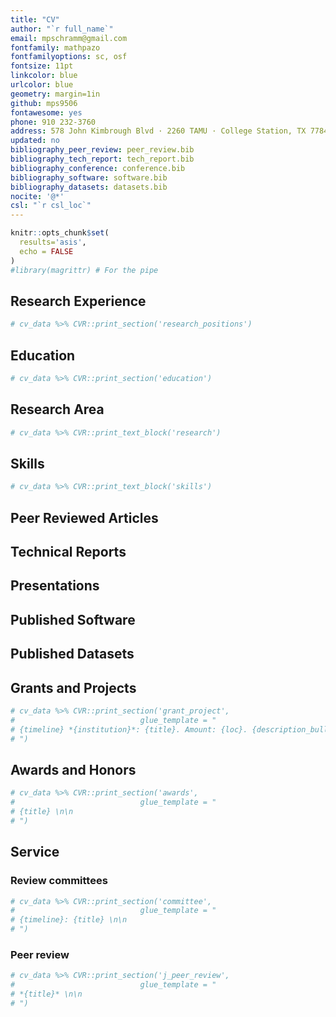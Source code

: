 ```yaml
---
title: "CV"
author: "`r full_name`"
email: mpschramm@gmail.com
fontfamily: mathpazo
fontfamilyoptions: sc, osf
fontsize: 11pt
linkcolor: blue
urlcolor: blue
geometry: margin=1in
github: mps9506
fontawesome: yes
phone: 910 232-3760
address: 578 John Kimbrough Blvd · 2260 TAMU · College Station, TX 77843
updated: no
bibliography_peer_review: peer_review.bib
bibliography_tech_report: tech_report.bib
bibliography_conference: conference.bib
bibliography_software: software.bib
bibliography_datasets: datasets.bib
nocite: '@*'
csl: "`r csl_loc`"
---
```

```r
knitr::opts_chunk$set(
  results='asis', 
  echo = FALSE
)
#library(magrittr) # For the pipe
```

## Research Experience

```r
# cv_data %>% CVR::print_section('research_positions')
```

## Education
```r
# cv_data %>% CVR::print_section('education')
```

## Research Area
```r
# cv_data %>% CVR::print_text_block('research')
```

## Skills
```r
# cv_data %>% CVR::print_text_block('skills')
```

## Peer Reviewed Articles
::: {#refs_peer_review}
:::


## Technical Reports
::: {#refs_tech_report}
:::

## Presentations
::: {#refs_conference}
:::

## Published Software
::: {#refs_software}
:::

## Published Datasets
::: {#refs_datasets}
:::


## Grants and Projects
```r
# cv_data %>% CVR::print_section('grant_project',
#                            glue_template = "
# {timeline} *{institution}*: {title}. Amount: {loc}. {description_bullets} \n\n
# ")
```

## Awards and Honors

```r
# cv_data %>% CVR::print_section('awards',
#                            glue_template = "
# {title} \n\n
# ")
```

## Service

### Review committees
```r
# cv_data %>% CVR::print_section('committee',
#                            glue_template = "
# {timeline}: {title} \n\n
# ")
```

### Peer review
```r
# cv_data %>% CVR::print_section('j_peer_review',
#                            glue_template = "
# *{title}* \n\n
# ")
```

